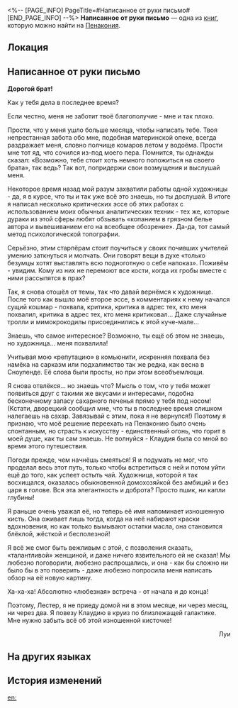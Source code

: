 <%-- [PAGE_INFO]
PageTitle=#Написанное от руки письмо#
[END_PAGE_INFO] --%>
{{Дополнить}}
{{Книга Инфобокс
|id           = 333
|partIds      = 190610
|Название     = 
|Изображение  = Предмет Журнал Пенакония.png
|Мир          = Пенакония
|Томов        = 1
|Автор        = <!--нужно добавить-->
|Описание     = Письмо Луи своему старшему брату, в котором тот рассказывает о разочаровании в кумире.
|Том1         = {{tx}}
|Источник1    = {{tx|Отсутствует источник}}
|Персонажи    = 
|Фракции      = 
}}
'''Написанное от руки письмо''' — одна из [[Книги|книг]], которую можно найти на [[Пенакония]].

==Локация==
{{Отметка карты|<!--название карты-->|<!--id отметки-->}}

==Написанное от руки письмо==
'''Дорогой брат!'''

Как у тебя дела в последнее время?

Если честно, меня не заботит твоё благополучие - мне и так плохо.

Прости, что у меня ушло больше месяца, чтобы написать тебе. Твоя непрестанная забота обо мне, подобная материнской опеке, всегда раздражает меня, словно полчище комаров летом у водоёма. Прости мне тот яд, что сочился из-под моего пера. Помнится, ты однажды сказал: «Возможно, тебе стоит хоть немного положиться на своего брата», так ведь? Так вот, попридержи свои возмущения и выслушай меня.

Некоторое время назад мой разум захватили работы одной художницы - да, я в курсе, что ты и так уже всё это знаешь, но ты дослушай. В итоге я написал несколько критических эссе об этих работах с использованием моих обычных аналитических техник - тех же, которые дураки из этой сферы любят обзывать «копанием в грязном белье автора и вывешиванием его на всеобщее обозрение». Да-да, тот самый метод психологической топографии.

Серьёзно, этим старпёрам стоит поучиться у своих почивших учителей умению заткнуться и молчать. Они говорят вещи в духе «только безумцы хотят выставлять всю подноготную о себе напоказ». Поживём - увидим. Кому из них не перемоют все кости, когда их гробы вместе с ними рассыпятся в прах?

Так, я снова отошёл от темы, так что давай вернёмся к художнице. После того как вышло моё второе эссе, в комментариях к нему начался сущий кошмар - похвала, критика, критика в адрес тех, кто меня похвалил, критика в адрес тех, кто меня критиковал... Даже случайные тролли и мимокрокодилы присоединились к этой куче-мале...

Знаешь, что самое интересное? Возможно, ты ещё об этом не знаешь, но художница... меня похвалила!

Учитывая мою «репутацию» в комьюнити, искренняя похвала без намёка на сарказм или подхалимство так же редка, как весна в Сноуленде. Её слова были просты, но при этом всеобъемлющи.

Я снова отвлёкся... но знаешь что? Мысль о том, что у тебя может появиться друг с такими же вкусами и интересами, подобна бесконечному запасу сахарного печенья прямо у тебя под носом! (Кстати, дворецкий сообщил мне, что ты в последнее время слишком налегаешь на сахар. Завязывай с этим, пока я не вернулся!) Поэтому я признаю, что моё решение переехать на Пенаконию было очень спонтанным, но страсть к искусству - единственный огонь, что горит в моей душе, как ты сам знаешь. Не волнуйся - Клаудия была со мной во время этого путешествия.

Погоди прежде, чем начнёшь смеяться! Я и подумать не мог, что проделал весь этот путь, только чтобы встретиться с ней и потом уйти ещё до того, как успеет остыть чай. Художница, которой я так восхищался, оказалась обыкновенной домохозяйкой без амбиций и без царя в голове. Вся эта элегантность и доброта? Просто пшик, ни капли глубины!

Я раньше очень уважал её, но теперь её имя напоминает изношенную кисть. Она оживает лишь тогда, когда на неё набирают краски вдохновения, но как только вымывают остатки масла, она становится блёклой, жёсткой и бесполезной!

Я всё же смог быть вежливым с этой, с позволения сказать, «талантливой» женщиной, и даже ничего язвительного ей не сказал! Мы любезно поговорили, любезно распрощались, и она - как бы сложно ни было бы в это поверить - даже любезно попросила меня написать обзор на её новую картину.

Ха-ха-ха! Абсолютно «любезная» встреча - от начала и до конца!

Поэтому, Лестер, я не приеду домой ни в этом месяце, ни через месяц, ни через два. Я повезу Клаудию в круиз по близлежащей галактике. Мне нужно забыть всё об этой изношенной кисточке!

<div align="right">Луи</div>

==На других языках==
{{На других языках
|en   = A Handwritten Letter
|zhs  = 一封手写家信
|zht  = 一封手寫家書
|ja   = 家族に宛てた手書きの手紙
|ko   = 손으로 쓴 편지
|es   = Carta escrita a mano
|fr   = Lettre manuscrite
|ru   = Написанное от руки письмо
|th   = จดหมายที่ส่งถึงครอบครัว
|vi   = Lá Thư Nhà Viết Tay
|de   = Ein handgeschriebener Brief
|id   = Sepucuk Surat Keluarga yang Ditulis Tangan
|pt   = Carta Escrita à Mão
}}

==История изменений==
{{История изменений|3.5}}

[[en:]]